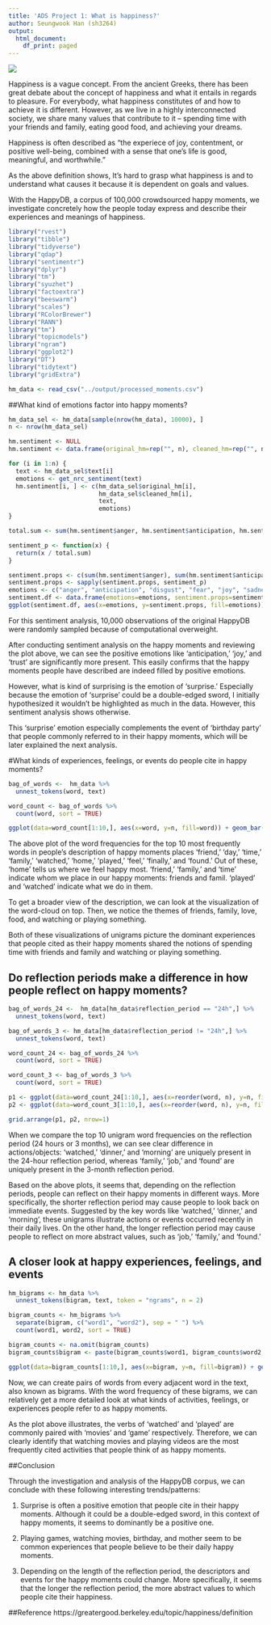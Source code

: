 ```yaml
---
title: 'ADS Project 1: What is happiness?'
author: Seungwook Han (sh3264)
output:
  html_document:
    df_print: paged
---
```


![](../figs/happiness.jpg)

Happiness is a vague concept. From the ancient Greeks, there has been great debate about the concept of happiness and what it entails in regards to pleasure. For everybody, what happiness constitutes of and how to achieve it is different. However, as we live in a highly interconnected society, we share many values that contribute to it -- spending time with your friends and family, eating good food, and achieving your dreams.

Happiness is often described as "the experiece of joy, contentment, or positive well-being, combined with a sense that one's life is good, meaningful, and worthwhile."

As the above definition shows, It's hard to grasp what happiness is and to understand what causes it because it is dependent on goals and values.

With the HappyDB, a corpus of 100,000 crowdsourced happy moments, we investigate concretely how the people today express and describe their experiences and meanings of happiness.


```r
library("rvest")
library("tibble")
library("tidyverse")
library("qdap")
library("sentimentr")
library("dplyr")
library("tm")
library("syuzhet")
library("factoextra")
library("beeswarm")
library("scales")
library("RColorBrewer")
library("RANN")
library("tm")
library("topicmodels")
library("ngram")
library("ggplot2")
library("DT")
library("tidytext")
library("gridExtra")
```

```r
hm_data <- read_csv("../output/processed_moments.csv")
```

##What kind of emotions factor into happy moments?

```r
hm_data_sel <- hm_data[sample(nrow(hm_data), 10000), ]
n <- nrow(hm_data_sel)

hm.sentiment <- NULL
hm.sentiment <- data.frame(original_hm=rep("", n), cleaned_hm=rep("", n), text=rep("", n), anger=rep(NA, n), anticipation=rep(NA, n), disgust=rep(NA, n), fear=rep(NA, n), joy=rep(NA, n), sadness=rep(NA, n), surprise=rep(NA, n), trust=rep(NA, n), negative=rep(NA, n), positive=rep(NA, n), stringsAsFactors=FALSE)

for (i in 1:n) {
  text <- hm_data_sel$text[i]
  emotions <- get_nrc_sentiment(text)
  hm.sentiment[i, ] <- c(hm_data_sel$original_hm[i],
                         hm_data_sel$cleaned_hm[i],
                         text,
                         emotions)
}
```


```r
total.sum <- sum(hm.sentiment$anger, hm.sentiment$anticipation, hm.sentiment$disgust, hm.sentiment$fear, hm.sentiment$joy, hm.sentiment$sadness, hm.sentiment$surprise, hm.sentiment$trust)

sentiment_p <- function(x) {
  return(x / total.sum)
}

sentiment.props <- c(sum(hm.sentiment$anger), sum(hm.sentiment$anticipation), sum(hm.sentiment$disgust), sum(hm.sentiment$fear), sum(hm.sentiment$joy), sum(hm.sentiment$sadness), sum(hm.sentiment$surprise), sum(hm.sentiment$trust))
sentiment.props <- sapply(sentiment.props, sentiment_p)
emotions <- c("anger", "anticipation", "disgust", "fear", "joy", "sadness", "surprise", "trust")
sentiment.df <- data.frame(emotions=emotions, sentiment.props=sentiment.props)
ggplot(sentiment.df, aes(x=emotions, y=sentiment.props, fill=emotions)) + geom_bar(stat="identity") + xlab("Emotions") + ylab("Sentiment Proportions") + ggtitle("Sentiment Proportions from Happy Moments") + theme(plot.title = element_text(hjust = 0.5))

```

For this sentiment analysis, 10,000 observations of the original HappyDB were randomly sampled because of computational overweight.

After conducting sentiment analysis on the happy moments and reviewing the plot above, we can see the positive emotions like 'anticipation,' 'joy,' and 'trust' are significantly more present. This easily confirms that the happy moments people have described are indeed filled by positive emotions.

However, what is kind of surprising is the emotion of 'surprise.' Especially because the emotion of 'surprise' could be a double-edged sword, I initially hypothesized it wouldn't be highlighted as much in the data. However, this sentiment analysis shows otherwise.

This 'surprise' emotion especially complements the event of 'birthday party' that people commonly referred to in their happy moments, which will be later explained the next analysis.

#What kinds of experiences, feelings, or events do people cite in happy moments?

```r
bag_of_words <-  hm_data %>%
  unnest_tokens(word, text)

word_count <- bag_of_words %>%
  count(word, sort = TRUE)

ggplot(data=word_count[1:10,], aes(x=word, y=n, fill=word)) + geom_bar(stat="identity", width=0.5) + coord_flip() + ggtitle("Unigram Frequency") + theme(plot.title = element_text(hjust = 0.5))

```
The above plot of the word frequencies for the top 10 most frequently words in people's description of happy moments places 'friend,' 'day,' 'time,' 'family,' 'watched,' 'home,' 'played,' 'feel,' 'finally,' and 'found.' Out of these, 'home' tells us where we feel happy most. 'friend,' 'family,' and 'time' indicate whom we place in our happy moments: friends and famil. 'played' and 'watched' indicate what we do in them. 

To get a broader view of the description, we can look at the visualization of the word-cloud on top. Then, we notice the themes of friends, family, love, food, and watching or playing something. 

Both of these visualizations of unigrams picture the dominant experiences that people cited as their happy moments shared the notions of spending time with friends and family and watching or playing something.

## Do reflection periods make a difference in how people reflect on happy moments?
```r
bag_of_words_24 <-  hm_data[hm_data$reflection_period == "24h",] %>%
  unnest_tokens(word, text)

bag_of_words_3 <- hm_data[hm_data$reflection_period != "24h",] %>%
  unnest_tokens(word, text)

word_count_24 <- bag_of_words_24 %>%
  count(word, sort = TRUE)

word_count_3 <- bag_of_words_3 %>%
  count(word, sort = TRUE)

p1 <- ggplot(data=word_count_24[1:10,], aes(x=reorder(word, n), y=n, fill=word)) + geom_bar(stat="identity", width=0.5) + coord_flip() + ylab("Frequency") + xlab("Word (24h)")
p2 <- ggplot(data=word_count_3[1:10,], aes(x=reorder(word, n), y=n, fill=word)) + geom_bar(stat="identity", width=0.5) + coord_flip() + ylab("Frequency") + xlab("Word (3m)")

grid.arrange(p1, p2, nrow=1)

```

When we compare the top 10 unigram word frequencies on the reflection period (24 hours or 3 months), we can see clear difference in actions/objects: 'watched,' 'dinner,' and 'morning' are uniquely present in the 24-hour reflection period, whereas 'family,' 'job,' and 'found' are uniquely present in the 3-month reflection period.

Based on the above plots, it seems that, depending on the reflection periods, people can reflect on their happy moments in different ways. More specifically, the shorter reflection period may cause people to look back on immediate events. Suggested by the key words like 'watched,' 'dinner,' and 'morning', these unigrams illustrate actions or events occurred recently in their daily lives. On the other hand, the longer reflection period may cause people to reflect on more abstract values, such as 'job,' 'family,' and 'found.'

## A closer look at happy experiences, feelings, and events
```r
hm_bigrams <- hm_data %>%
  unnest_tokens(bigram, text, token = "ngrams", n = 2)

bigram_counts <- hm_bigrams %>%
  separate(bigram, c("word1", "word2"), sep = " ") %>%
  count(word1, word2, sort = TRUE)

bigram_counts <- na.omit(bigram_counts)
bigram_counts$bigram <- paste(bigram_counts$word1, bigram_counts$word2, sep=" ")

ggplot(data=bigram_counts[1:10,], aes(x=bigram, y=n, fill=bigram)) + geom_bar(stat="identity", width=0.5) + coord_flip() + ylab("Frequency") + xlab("Bigram") + theme(plot.title = element_text(hjust = 0.5)) + ggtitle("Bigram Frequency")
```

Now, we can create pairs of words from every adjacent word in the text, also known as bigrams. With the word frequency of these bigrams, we can relatively get a more detailed look at what kinds of activities, feelings, or experiences people refer to as happy moments.

As the plot above illustrates, the verbs of 'watched' and 'played' are commonly paired with 'movies' and 'game' respectively. Therefore, we can clearly identify that watching movies and playing videos are the most frequently cited activities that people think of as happy moments.

##Conclusion

Through the investigation and analysis of the HappyDB corpus, we can conclude with these following interesting trends/patterns:

1. Surprise is often a positive emotion that people cite in their happy moments. Although it could be a double-edged sword, in this context of happy moments, it seems to dominantly be a positive one.

2. Playing games, watching movies, birthday, and mother seem to be common experiences that people believe to be their daily happy moments.

3. Depending on the length of the reflection period, the descriptors and events for the happy moments could change. More specifically, it seems that the longer the reflection period, the more abstract values to which people cite their happiness.

##Reference
https://greatergood.berkeley.edu/topic/happiness/definition
